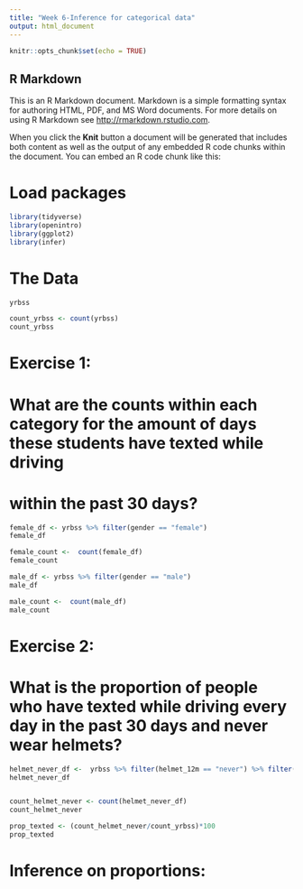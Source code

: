 ```yaml
---
title: "Week 6-Inference for categorical data"
output: html_document
---
```


```r
knitr::opts_chunk$set(echo = TRUE)
```

## R Markdown

This is an R Markdown document. Markdown is a simple formatting syntax for authoring HTML, PDF, and MS Word documents. For more details on using R Markdown see <http://rmarkdown.rstudio.com>.

When you click the **Knit** button a document will be generated that includes both content as well as the output of any embedded R code chunks within the document. You can embed an R code chunk like this:


# Load packages
```r
library(tidyverse)
library(openintro)
library(ggplot2)
library(infer)
```

# The Data
```r
yrbss
```
```r
count_yrbss <- count(yrbss)
count_yrbss
```


# Exercise 1:
# What are the counts within each category for the amount of days these students have texted while driving 
# within the past 30 days?
```r
female_df <- yrbss %>% filter(gender == "female")
female_df
```

```r
female_count <-  count(female_df)
female_count
```

```r
male_df <- yrbss %>% filter(gender == "male")
male_df
```

```r
male_count <-  count(male_df)
male_count
```
# Exercise 2:
# What is the proportion of people who have texted while driving every day in the past 30 days and never wear helmets?
```r
helmet_never_df <-  yrbss %>% filter(helmet_12m == "never") %>% filter(!text_while_driving_30d %in% c("did not drive","NA","0")) 
helmet_never_df
```
```r

```


```r
count_helmet_never <- count(helmet_never_df)
count_helmet_never
```

```r
prop_texted <- (count_helmet_never/count_yrbss)*100
prop_texted
```
# Inference on proportions:

```r

```

```r

```

